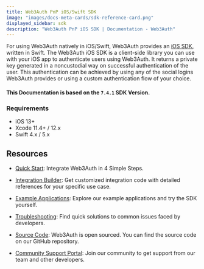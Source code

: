 ```yaml
---
title: Web3Auth PnP iOS/Swift SDK
image: "images/docs-meta-cards/sdk-reference-card.png"
displayed_sidebar: sdk
description: "Web3Auth PnP iOS SDK | Documentation - Web3Auth"
---
```


For using Web3Auth natively in iOS/Swift, Web3Auth provides an [iOS SDK](https://github.com/Web3Auth/web3auth-swift-sdk), written in Swift. The
Web3Auth iOS SDK is a client-side library you can use with your iOS app to authenticate users using Web3Auth. It returns a private key generated in a
noncustodial way on successful authentication of the user. This authentication can be achieved by using any of the social logins Web3Auth provides or
using a custom authentication flow of your choice.

#### This Documentation is based on the `7.4.1` SDK Version.

### Requirements

- iOS 13+
- Xcode 11.4+ / 12.x
- Swift 4.x / 5.x

## Resources

- [Quick Start](/quick-start?product=Plug+and+Play&sdk=Plug+and+Play+iOS+SDK): Integrate Web3Auth in 4 Simple Steps.

- [Integration Builder](/integration-builder?lang=IOS&chain=ETH&evmFramework=WEB3&customAuth=NONE&mfa=DEFAULT&whitelabel=NO&useModal=YES&web3AuthNetwork=TESTNET&rnMode=EXPO&stepIndex=0):
  Get customized integration code with detailed references for your specific use case.

- [Example Applications](/examples?product=Plug+and+Play&sdk=Plug+and+Play+iOS+SDK): Explore our example applications and try the SDK yourself.

- [Troubleshooting](/troubleshooting): Find quick solutions to common issues faced by developers.

- [Source Code](https://github.com/Web3Auth/web3auth-swift-sdk): Web3Auth is open sourced. You can find the source code on our GitHub repository.

- [Community Support Portal](https://web3auth.io/community/c/help-pnp/pnp-ios/17): Join our community to get support from our team and other
  developers.
